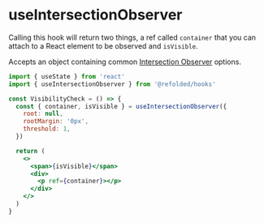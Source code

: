 # useIntersectionObserver

Calling this hook will return two things, a ref called `container` that you can attach to a React element to be observed and `isVisible`.

Accepts an object containing common [Intersection Observer](https://developer.mozilla.org/en-US/docs/Web/API/Intersection_Observer_API) options.

```jsx
import { useState } from 'react'
import { useIntersectionObserver } from '@refolded/hooks'

const VisibilityCheck = () => {
  const { container, isVisible } = useIntersectionObserver({
    root: null,
    rootMargin: '0px',
    threshold: 1,
  })

  return (
    <>
      <span>{isVisible}</span>
      <div>
        <p ref={container}></p>
      </div>
    </>
  )
}
```
